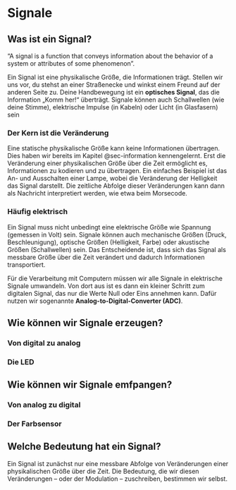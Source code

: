 # Signale

## Was ist ein Signal?

“A signal is a function that conveys information about the behavior of a system or attributes of some phenomenon”.

Ein Signal ist eine physikalische Größe, die Informationen trägt. Stellen wir uns vor, du stehst an einer Straßenecke und winkst einem Freund auf der anderen Seite zu. Deine Handbewegung ist ein **optisches Signal**, das die Information „Komm her!“ überträgt. Signale können auch Schallwellen (wie deine Stimme), elektrische Impulse (in Kabeln) oder Licht (in Glasfasern) sein

### Der Kern ist die Veränderung

Eine statische physikalische Größe kann keine Informationen übertragen. Dies haben wir bereits im Kapitel @sec-information kennengelernt. Erst die Veränderung einer physikalischen Größe über die Zeit ermöglicht es, Informationen zu kodieren und zu übertragen. Ein einfaches Beispiel ist das An- und Ausschalten einer Lampe, wobei die Veränderung der Helligkeit das Signal darstellt. Die zeitliche Abfolge dieser Veränderungen kann dann als Nachricht interpretiert werden, wie etwa beim Morsecode.

### Häufig elektrisch

Ein Signal muss nicht unbedingt eine elektrische Größe wie Spannung (gemessen in Volt) sein. Signale können auch mechanische Größen (Druck, Beschleunigung), optische Größen (Helligkeit, Farbe) oder akustische Größen (Schallwellen) sein. Das Entscheidende ist, dass sich das Signal als messbare Größe über die Zeit verändert und dadurch Informationen transportiert.

Für die Verarbeitung mit Computern müssen wir alle Signale in elektrische Signale umwandeln. Von dort aus ist es dann ein kleiner Schritt zum digitalen Signal, das nur die Werte Null oder Eins annehmen kann. Dafür nutzen wir sogenannte **Analog-to-Digital-Converter (ADC)**.

## Wie können wir Signale erzeugen?

### Von digital zu analog

### Die LED

## Wie können wir Signale emfpangen?

### Von analog zu digital

### Der Farbsensor

## Welche Bedeutung hat ein Signal?

Ein Signal ist zunächst nur eine messbare Abfolge von Veränderungen einer physikalischen Größe über die Zeit. Die Bedeutung, die wir diesen Veränderungen – oder der Modulation – zuschreiben, bestimmen wir selbst.

